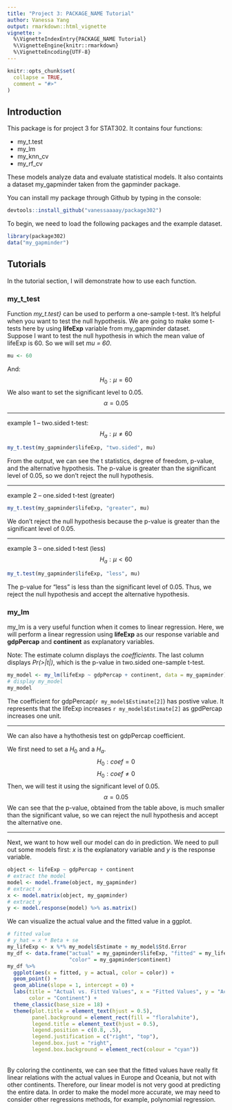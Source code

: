 ```yaml
---
title: "Project 3: PACKAGE_NAME Tutorial"
author: Vanessa Yang
output: rmarkdown::html_vignette
vignette: >
  %\VignetteIndexEntry{PACKAGE_NAME Tutorial}
  %\VignetteEngine{knitr::rmarkdown}
  %\VignetteEncoding{UTF-8}
---
```


```r
knitr::opts_chunk$set(
  collapse = TRUE,
  comment = "#>"
)
```

## Introduction
This package is for project 3 for STAT302. It contains four functions: 
<p>
* my_t.test
* my_lm
* my_knn_cv
* my_rf_cv
</p>
These models analyze data and evaluate statistical models. It also containts a dataset my_gapminder taken from the gapminder package.
<br>


You can install my package through Github by typing in the console:
```r
devtools::install_github("vanessaaaay/package302")
```


To begin, we need to load the following packages and the example dataset.
```r
library(package302)
data("my_gapminder")
```


## Tutorials
In the tutorial section, I will demonstrate how to use each function.

### my_t_test
Function *my_t.test}* can be used to perform a one-sample t-test. It's helpful when you want to test the null hypothesis. We are going to make some t-tests here by using **lifeExp**  variable from my_gapminder dataset.
<br>
Suppose I want to test the null hypothesis in which the mean value of lifeExp is 60. So we will set *mu = 60*.
```r
mu <- 60
```
And:
$$H_0: \mu = 60$$
We also want to set the significant level to 0.05.
$$\alpha = 0.05$$

***

example 1 -- two.sided t-test:
$$H_a: \mu \neq 60$$
```r
my_t.test(my_gapminder$lifeExp, "two.sided", mu)
```
From the output, we can see the t statistics, degree of freedom, p-value, and the alternative hypothesis. The p-value is greater than the significant level of 0.05, so we don't reject the null hypothesis.

***

example 2 -- one.sided t-test (greater)
```r
my_t.test(my_gapminder$lifeExp, "greater", mu)
```
We don't reject the null hypothesis because the p-value is greater than the significant level of 0.05.


***

example 3 -- one.sided t-test (less)
$$H_a: \mu < 60$$
```r
my_t.test(my_gapminder$lifeExp, "less", mu)
```
The p-value for "less" is less than the significant level of 0.05. Thus, we reject the null hypothesis and accept the alternative hypothesis.


### my_lm
my_lm is a very useful function when it comes to linear regression. Here, we will perform a linear regression using **lifeExp** as our response variable and **gdpPercap** and **continent** as explanatory variables.
<br>

Note: The estimate column displays the *coefficients*. The last column displays *Pr(>|t|)*, which is the p-value in two.sided one-sample t-test.
```r
my_model <- my_lm(lifeExp ~ gdpPercap + continent, data = my_gapminder)
# display my_model
my_model
```
The coefficient for gdpPercap(`r my_model$Estimate[2]`) has postive value. It represents that the lifeExp increases `r my_model$Estimate[2]` as gpdPercap increases one unit.

***
We can also have a hythothesis test on gdpPercap coefficient. 
<br>

We first need to set a $H_0$ and a $H_a$.
$$H_0: coef = 0$$
$$H_0: coef \neq 0$$
Then, we will test it using the significant level of 0.05.
$$ \alpha = 0.05$$
We can see that the p-value, obtained from the table above,  is much smaller than the significant value, so we can reject the null hypothesis and accept the alternative one. 

***

Next, we want to how well our model can do in prediction. We need to pull out some models first: *x* is the explanatory variable and *y* is the response variable.
```r
object <- lifeExp ~ gdpPercap + continent
# extract the model 
model <- model.frame(object, my_gapminder)
# extract x 
x <- model.matrix(object, my_gapminder)
# extract y
y <- model.response(model) %>% as.matrix()
```

We can visualize the actual value and the fitted value in a ggplot. 
```r
# fitted value
# y_hat = x * Beta + se
my_lifeExp <- x %*% my_model$Estimate + my_model$Std.Error
my_df <- data.frame("actual" = my_gapminder$lifeExp, "fitted" = my_lifeExp,
                    "color" = my_gapminder$continent) 
my_df %>%
  ggplot(aes(x = fitted, y = actual, color = color)) +
  geom_point() +
  geom_abline(slope = 1, intercept = 0) +
  labs(title = "Actual vs. Fitted Values", x = "Fitted Values", y = "Actual Values",
       color = "Continent") +
  theme_classic(base_size = 18) +
  theme(plot.title = element_text(hjust = 0.5),
        panel.background = element_rect(fill = "floralwhite"),
        legend.title = element_text(hjust = 0.5),
        legend.position = c(0.8, .5),
        legend.justification = c("right", "top"),
        legend.box.just = "right",
        legend.box.background = element_rect(colour = "cyan"))
```
<br>
By coloring the continents, we can see that the fitted values have really fit linear relations with the actual values in Europe and Oceania, but not with other continents. Therefore, our linear model is not very good at predicting the entire data. In order to make the model more accurate, we may need to consider other regressions methods, for example, polynomial regression.  


